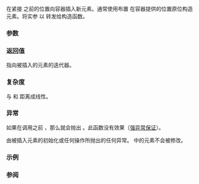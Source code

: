 {{cpp/container/inplace_vector/title|emplace}}
{{cpp/container/inplace_vector/navbar}}
{{ddcl|since=c++26|
template&lt; class... Args &gt;
constexpr iterator emplace( const_iterator position, Args&amp;&amp;... args );
}}

在紧接 {{c|pos}} 之前的位置向容器插入新元素。通常使用布置 {{c/core|new}} 在容器提供的位置原位构造元素。将实参 {{c|args...}} 以 {{c|std::forward&lt;Args&gt;(args)...}} 转发给构造函数。

{{cpp/container/note_iterator_invalidation|inplace_vector|emplace}}

===参数===
{{par begin}}
{{par|pos|将构造新元素到其前的迭代器}}
{{par|args|转发给元素构造函数的实参}}
{{par hreq}}
{{par req named|T|EmplaceConstructible|MoveInsertable|MoveAssignable}}
{{par end}}

===返回值===
指向被插入的元素的迭代器。

===复杂度===
与 {{c|pos}} 和 {{lc|end()}} 距离成线性。

===异常===
如果在调用之前 {{c|1=size() == capacity()}} ，那么就会抛出 {{lc|std::bad_alloc}}。此函数没有效果（[[cpp/language/exceptions#异常安全|强异常保证]]）。

由被插入元素的初始化或任何{{named req|InputIterator}}操作所抛出的任何异常。{{range|0|pos}} 中的元素不会被修改。

===示例===
{{example
|code=
#include &lt;cassert&gt;
#include &lt;inplace_vector&gt;
#include &lt;new&gt;
#include &lt;utility&gt;

int main()
{
    using P = std::pair&lt;int, int&gt;;
    using I = std::inplace_vector&lt;P, 3&gt;;
    auto nums = I{&lt;!----&gt;{0, 1}, {2, 3}&lt;!----&gt;};
    
    auto it = nums.emplace(nums.begin() + 1, -1, -2);
    assert((*it == P{-1, -2}));
    assert((nums == I{P{0, 1}, {-1, -2}, {2, 3}&lt;!----&gt;}));
    
    try
    {
        nums.emplace(nums.begin(), 1, 3); // 抛出异常：没有多余的空间
    }
    catch(const std::bad_alloc&amp;)
    {
        /*...*/
    }
}
}}

===参阅===
{{dsc begin}}
{{dsc inc|cpp/container/dsc insert|inplace_vector}}
{{dsc inc|cpp/container/dsc emplace_back|inplace_vector}}
{{dsc end}}

{{langlinks|en|de|es|fr|it|ja|pt|ru}}